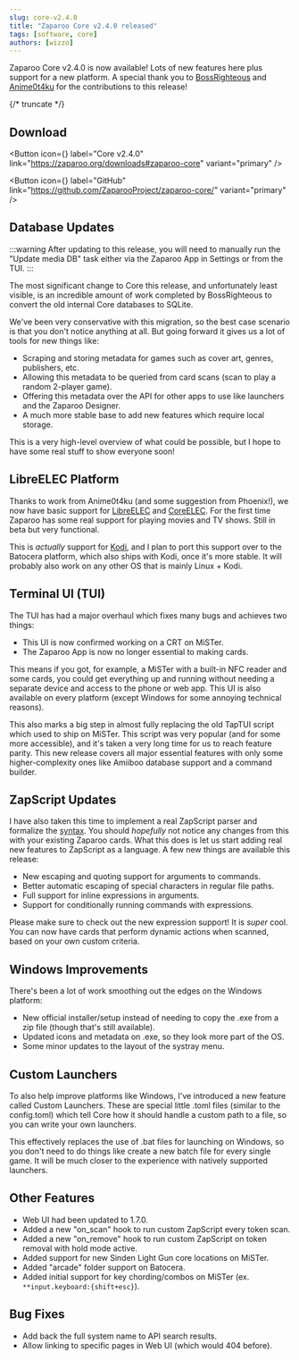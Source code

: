 ```yaml
---
slug: core-v2.4.0
title: "Zaparoo Core v2.4.0 released"
tags: [software, core]
authors: [wizzo]
---
```


Zaparoo Core v2.4.0 is now available! Lots of new features here plus support for a new platform. A special thank you to [BossRighteous](https://github.com/BossRighteous) and [Anime0t4ku](https://github.com/Anime0t4ku) for the contributions to this release!

{/* truncate */}

## Download

<Button
  icon={<FAIcon icon="download" />}
  label="Core v2.4.0"
  link="https://zaparoo.org/downloads#zaparoo-core"
  variant="primary"
/>

<Button
  icon={<FAIcon icon="fa-brands fa-github" />}
  label="GitHub"
  link="https://github.com/ZaparooProject/zaparoo-core/"
  variant="primary"
/>

## Database Updates

:::warning
After updating to this release, you will need to manually run the "Update media DB" task either via the Zaparoo App in Settings or from the TUI.
:::

The most significant change to Core this release, and unfortunately least visible, is an incredible amount of work completed by BossRighteous to convert the old internal Core databases to SQLite.

We've been very conservative with this migration, so the best case scenario is that you don't notice anything at all. But going forward it gives us a lot of tools for new things like:

- Scraping and storing metadata for games such as cover art, genres, publishers, etc.
- Allowing this metadata to be queried from card scans (scan to play a random 2-player game).
- Offering this metadata over the API for other apps to use like launchers and the Zaparoo Designer.
- A much more stable base to add new features which require local storage.

This is a very high-level overview of what could be possible, but I hope to have some real stuff to show everyone soon!

## LibreELEC Platform

Thanks to work from Anime0t4ku (and some suggestion from Phoenix!), we now have basic support for [LibreELEC](https://libreelec.tv/) and [CoreELEC](https://coreelec.org/). For the first time Zaparoo has some real support for playing movies and TV shows. Still in beta but very functional.

This is *actually* support for [Kodi](https://kodi.tv/), and I plan to port this support over to the Batocera platform, which also ships with Kodi, once it's more stable. It will probably also work on any other OS that is mainly Linux + Kodi.

## Terminal UI (TUI)

The TUI has had a major overhaul which fixes many bugs and achieves two things:

- This UI is now confirmed working on a CRT on MiSTer.
- The Zaparoo App is now no longer essential to making cards.

This means if you got, for example, a MiSTer with a built-in NFC reader and some cards, you could get everything up and running without needing a separate device and access to the phone or web app. This UI is also available on every platform (except Windows for some annoying technical reasons).

This also marks a big step in almost fully replacing the old TapTUI script which used to ship on MiSTer. This script was very popular (and for some more accessible), and it's taken a very long time for us to reach feature parity. This new release covers all major essential features with only some higher-complexity ones like Amiiboo database support and a command builder.

## ZapScript Updates

I have also taken this time to implement a real ZapScript parser and formalize the [syntax](../docs/zapscript/syntax). You should *hopefully* not notice any changes from this with your existing Zaparoo cards. What this does is let us start adding real new features to ZapScript as a language. A few new things are available this release:

- New escaping and quoting support for arguments to commands.
- Better automatic escaping of special characters in regular file paths.
- Full support for inline expressions in arguments.
- Support for conditionally running commands with expressions.

Please make sure to check out the new expression support! It is *super* cool. You can now have cards that perform dynamic actions when scanned, based on your own custom criteria.

## Windows Improvements

There's been a lot of work smoothing out the edges on the Windows platform:

- New official installer/setup instead of needing to copy the .exe from a zip file (though that's still available).
- Updated icons and metadata on .exe, so they look more part of the OS.
- Some minor updates to the layout of the systray menu.

## Custom Launchers

To also help improve platforms like Windows, I've introduced a new feature called Custom Launchers. These are special little .toml files (similar to the config.toml) which tell Core how it should handle a custom path to a file, so you can write your own launchers.

This effectively replaces the use of .bat files for launching on Windows, so you don't need to do things like create a new batch file for every single game. It will be much closer to the experience with natively supported launchers.

## Other Features

- Web UI had been updated to 1.7.0.
- Added a new "on_scan" hook to run custom ZapScript every token scan.
- Added a new "on_remove" hook to run custom ZapScript on token removal with hold mode active.
- Added support for new Sinden Light Gun core locations on MiSTer.
- Added "arcade" folder support on Batocera.
- Added initial support for key chording/combos on MiSTer (ex. `**input.keyboard:{shift+esc}`).

## Bug Fixes

- Add back the full system name to API search results.
- Allow linking to specific pages in Web UI (which would 404 before).
